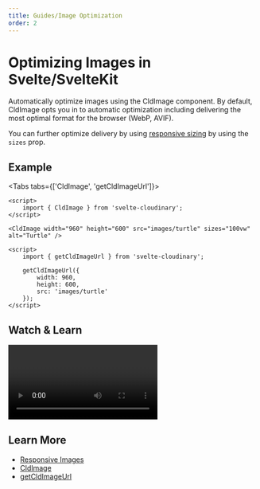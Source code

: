```yaml
---
title: Guides/Image Optimization
order: 2
---
```


<script>


</script>

# Optimizing Images in Svelte/SvelteKit

Automatically optimize images using the CldImage component. By default, CldImage opts you in to automatic optimization including delivering the most optimal format for the browser (WebP, AVIF).

You can further optimize delivery by using [responsive sizing](/guides/responsive-images) by using the `sizes` prop.

## Example

<div style="max-width: 500px; margin: 0 auto">
  <CldImage
    width="960"
    height="600"
    src={`images/turtle`}
    sizes="100vw"
    alt="Turtle"
  />
</div>

<Tabs tabs={['CldImage', 'getCldImageUrl']}>
<Tab type="code" open title="CldImage">

```svelte
<script>
	import { CldImage } from 'svelte-cloudinary';
</script>

<CldImage width="960" height="600" src="images/turtle" sizes="100vw" alt="Turtle" />
```

  </Tab>
  <Tab type="code" title="getCldImageUrl">

```svelte
<script>
	import { getCldImageUrl } from 'svelte-cloudinary';

	getCldImageUrl({
		width: 960,
		height: 600,
		src: 'images/turtle'
	});
</script>
```

  </Tab>
</Tabs>

## Watch & Learn

<Video
  title="Optimize Images, Responsive Sizing, & AI Cropping in Svelte with Svelte Cloudinary"
  url="https://www.youtube.com/watch?v=Vr3H3XREkbw"
/>

## Learn More

- [Responsive Images](/guides/responsive-images)
- [CldImage](/cldimage/usage)
- [getCldImageUrl](/getcldimageurl/usage)